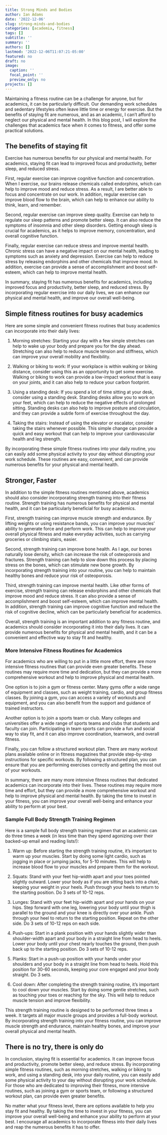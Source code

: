 ```yaml
---
title: Strong Minds and Bodies
author: Ian Adams
date: '2022-12-06'
slug: strong-minds-and-bodies
categories: [academia, fitness]
tags: []
subtitle: ''
summary: ''
authors: []
lastmod: '2022-12-06T11:07:21-05:00'
featured: no
draft: no
image:
  caption: ''
  focal_point: ''
  preview_only: no
projects: []
---
```


Maintaining a fitness routine can be a challenge for anyone, but for academics, it can be particularly difficult. Our demanding work schedules and sedentary lifestyles often leave little time or energy for exercise. But the benefits of staying fit are numerous, and as an academic, I can't afford to neglect our physical and mental health. In this blog post, I will explore the challenges that academics face when it comes to fitness, and offer some practical solutions.

## The benefits of staying fit

Exercise has numerous benefits for our physical and mental health. For academics, staying fit can lead to improved focus and productivity, better sleep, and reduced stress.

First, regular exercise can improve cognitive function and concentration. When I exercise, our brains release chemicals called endorphins, which can help to improve mood and reduce stress. As a result, I are better able to focus and concentrate on our work. In addition, regular exercise can improve blood flow to the brain, which can help to enhance our ability to think, learn, and remember.

Second, regular exercise can improve sleep quality. Exercise can help to regulate our sleep patterns and promote better sleep. It can also reduce the symptoms of insomnia and other sleep disorders. Getting enough sleep is crucial for academics, as it helps to improve memory, concentration, and overall cognitive function.

Finally, regular exercise can reduce stress and improve mental health. Chronic stress can have a negative impact on our mental health, leading to symptoms such as anxiety and depression. Exercise can help to reduce stress by releasing endorphins and other chemicals that improve mood. In addition, exercise can provide a sense of accomplishment and boost self-esteem, which can help to improve mental health.

In summary, staying fit has numerous benefits for academics, including improved focus and productivity, better sleep, and reduced stress. By incorporating regular exercise into our daily lives, we can enhance our physical and mental health, and improve our overall well-being.

## Simple fitness routines for busy academics

Here are some simple and convenient fitness routines that busy academics can incorporate into their daily lives:

1. Morning stretches: Starting your day with a few simple stretches can help to wake up your body and prepare you for the day ahead. Stretching can also help to reduce muscle tension and stiffness, which can improve your overall mobility and flexibility.

1. Walking or biking to work: If your workplace is within walking or biking distance, consider using this as an opportunity to get some exercise. Walking or biking to work can provide a low-impact workout that is easy on your joints, and it can also help to reduce your carbon footprint.

1. Using a standing desk: If you spend a lot of time sitting at your desk, consider using a standing desk. Standing desks allow you to work on your feet, which can help to reduce the negative effects of prolonged sitting. Standing desks can also help to improve posture and circulation, and they can provide a subtle form of exercise throughout the day.

1. Taking the stairs: Instead of using the elevator or escalator, consider taking the stairs whenever possible. This simple change can provide a quick and easy workout that can help to improve your cardiovascular health and leg strength.

By incorporating these simple fitness routines into your daily routine, you can easily add some physical activity to your day without disrupting your work schedule. These routines are easy, convenient, and can provide numerous benefits for your physical and mental health.

## Stronger, Faster

In addition to the simple fitness routines mentioned above, academics should also consider incorporating strength training into their fitness routine. Strength training has numerous benefits for physical and mental health, and it can be particularly beneficial for busy academics.

First, strength training can improve muscle strength and endurance. By lifting weights or using resistance bands, you can improve your muscles' ability to generate force and perform work. This can help to improve your overall physical fitness and make everyday activities, such as carrying groceries or climbing stairs, easier.

Second, strength training can improve bone health. As I age, our bones naturally lose density, which can increase the risk of osteoporosis and fractures. Strength training can help to slow down this process by placing stress on the bones, which can stimulate new bone growth. By incorporating strength training into your routine, you can help to maintain healthy bones and reduce your risk of osteoporosis.

Third, strength training can improve mental health. Like other forms of exercise, strength training can release endorphins and other chemicals that improve mood and reduce stress. It can also provide a sense of accomplishment and boost self-esteem, which can improve mental health. In addition, strength training can improve cognitive function and reduce the risk of cognitive decline, which can be particularly beneficial for academics.

Overall, strength training is an important addition to any fitness routine, and academics should consider incorporating it into their daily lives. It can provide numerous benefits for physical and mental health, and it can be a convenient and effective way to stay fit and healthy.

### More Intensive Fitness Routines for Academics

For academics who are willing to put in a little more effort, there are more intensive fitness routines that can provide even greater benefits. These routines may require more time and dedication, but they can provide a more comprehensive workout and help to improve physical and mental health.

One option is to join a gym or fitness center. Many gyms offer a wide range of equipment and classes, such as weight training, cardio, and group fitness classes. By joining a gym, you can access a variety of workouts and equipment, and you can also benefit from the support and guidance of trained instructors.

Another option is to join a sports team or club. Many colleges and universities offer a wide range of sports teams and clubs that students and faculty can join. Participating in team sports can provide a fun and social way to stay fit, and it can also improve coordination, teamwork, and overall fitness.

Finally, you can follow a structured workout plan. There are many workout plans available online or in fitness magazines that provide step-by-step instructions for specific workouts. By following a structured plan, you can ensure that you are performing exercises correctly and getting the most out of your workouts.

In summary, there are many more intensive fitness routines that dedicated academics can incorporate into their lives. These routines may require more time and effort, but they can provide a more comprehensive workout and help to improve physical and mental health. By taking the time to invest in your fitness, you can improve your overall well-being and enhance your ability to perform at your best.

### Sample Full Body Strength Training Regimen

Here is a sample full body strength training regimen that an academic can do three times a week (in less time than they spend agonizing over their backed-up email and reading lists!):

1. Warm up: Before starting the strength training routine, it's important to warm up your muscles. Start by doing some light cardio, such as jogging in place or jumping jacks, for 5-10 minutes. This will help to increase blood flow to your muscles and prepare them for the workout.

1. Squats: Stand with your feet hip-width apart and your toes pointed slightly outward. Lower your body as if you are sitting back into a chair, keeping your weight in your heels. Push through your heels to return to the starting position. Do 3 sets of 10-12 reps.

1. Lunges: Stand with your feet hip-width apart and your hands on your hips. Step forward with one leg, lowering your body until your thigh is parallel to the ground and your knee is directly over your ankle. Push through your heel to return to the starting position. Repeat on the other side. Do 3 sets of 10-12 reps on each side.

1. Push-ups: Start in a plank position with your hands slightly wider than shoulder-width apart and your body in a straight line from head to heels. Lower your body until your chest nearly touches the ground, then push back up to the starting position. Do 3 sets of 10-12 reps.

1. Planks: Start in a push-up position with your hands under your shoulders and your body in a straight line from head to heels. Hold this position for 30-60 seconds, keeping your core engaged and your body straight. Do 3 sets.

1. Cool down: After completing the strength training routine, it's important to cool down your muscles. Start by doing some gentle stretches, such as touching your toes or reaching for the sky. This will help to reduce muscle tension and improve flexibility.

This strength training routine is designed to be performed three times a week. It targets all major muscle groups and provides a full-body workout. By incorporating strength training into your fitness routine, you can improve muscle strength and endurance, maintain healthy bones, and improve your overall physical and mental health.

## There is no try, there is only do

In conclusion, staying fit is essential for academics. It can improve focus and productivity, promote better sleep, and reduce stress. By incorporating simple fitness routines, such as morning stretches, walking or biking to work, and using a standing desk, into your daily routine, you can easily add some physical activity to your day without disrupting your work schedule. For those who are dedicated to improving their fitness, more intensive routines, such as joining a gym or sports team, or following a structured workout plan, can provide even greater benefits.

No matter what your fitness level, there are options available to help you stay fit and healthy. By taking the time to invest in your fitness, you can improve your overall well-being and enhance your ability to perform at your best. I encourage all academics to incorporate fitness into their daily lives and reap the numerous benefits it has to offer.
